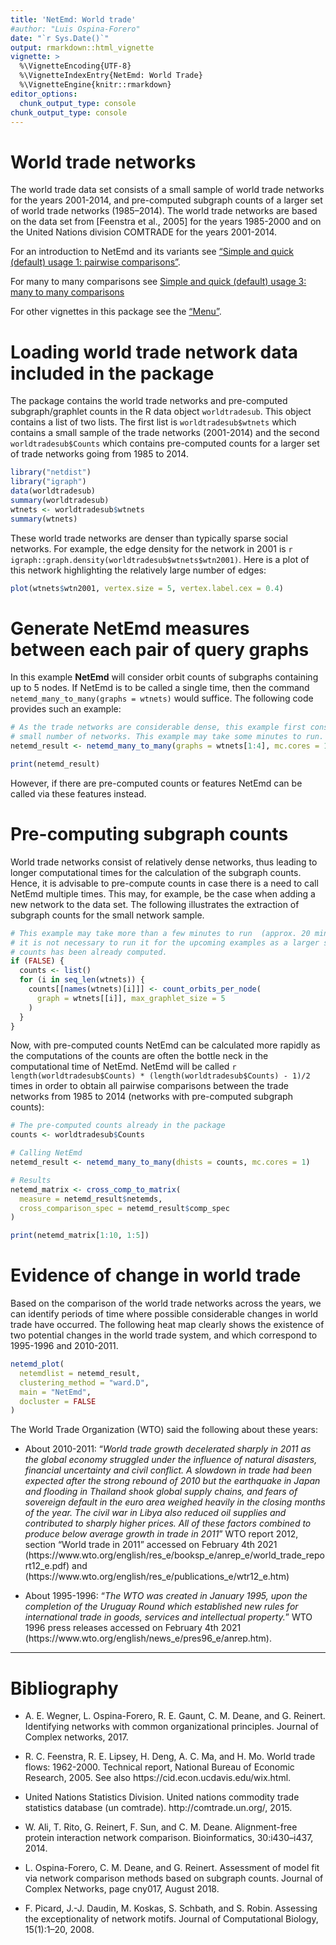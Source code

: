 ```yaml
---
title: 'NetEmd: World trade'
#author: "Luis Ospina-Forero"
date: "`r Sys.Date()`"
output: rmarkdown::html_vignette
vignette: >
  %\VignetteEncoding{UTF-8}
  %\VignetteIndexEntry{NetEmd: World Trade}
  %\VignetteEngine{knitr::rmarkdown}
editor_options: 
  chunk_output_type: console
chunk_output_type: console
---
```


# World trade networks
 
The world trade data set consists of a small sample of world trade networks for the years 2001-2014, and pre-computed subgraph counts of a larger set of world trade networks (1985–2014). The world trade networks are based on the data set from [Feenstra et al., 2005] for the years 1985-2000 and on the United Nations division COMTRADE for the years 2001-2014.

For an introduction to NetEmd and its variants see ["Simple and quick (default) usage 1: pairwise comparisons"](default_pairwise_usage.html). 

For many to many comparisons see [Simple and quick (default) usage 3: many to many comparisons](ManyToMany.html)

For other vignettes in this package see the ["Menu"](V-Menu.html). 


# Loading world trade network data included in the package

The package contains the world trade networks and pre-computed subgraph/graphlet counts in the R data object ` worldtradesub`. This object contains a list of two lists. The first list is `worldtradesub$wtnets` which contains a small sample of the trade networks (2001-2014) and the second `worldtradesub$Counts` which contains pre-computed counts for a larger set of trade networks going from 1985 to 2014.

```r
library("netdist")
library("igraph")
data(worldtradesub)
summary(worldtradesub)
wtnets <- worldtradesub$wtnets
summary(wtnets)
```

These world trade networks are denser than typically sparse social networks. For example, the edge density for the network in 2001 is `r igraph::graph.density(worldtradesub$wtnets$wtn2001)`. Here is a plot of this network highlighting the relatively large number of edges:
```r
plot(wtnets$wtn2001, vertex.size = 5, vertex.label.cex = 0.4)
```



# Generate NetEmd measures between each pair of query graphs
  
In this example **NetEmd** will consider orbit counts of subgraphs containing up to 5 nodes.  If NetEmd is to be called a single time, then the command `netemd_many_to_many(graphs = wtnets)` would suffice. The following code provides such an example: 
```r
# As the trade networks are considerable dense, this example first considers a
# small number of networks. This example may take some minutes to run.
netemd_result <- netemd_many_to_many(graphs = wtnets[1:4], mc.cores = 1)

print(netemd_result)
```
However, if there are pre-computed counts or features NetEmd can be called via these features instead.

# Pre-computing subgraph counts

World trade networks consist of relatively dense networks, thus leading to longer computational times for the calculation of the subgraph counts. Hence, it is advisable to pre-compute counts in case there is a need to call NetEmd multiple times. This may, for example, be the case when adding a new network to the data set. The following illustrates the extraction of subgraph counts for the small network sample.

```r
# This example may take more than a few minutes to run  (approx. 20 mins), and
# it is not necessary to run it for the upcoming examples as a larger set of
# counts has been already computed.
if (FALSE) {
  counts <- list()
  for (i in seq_len(wtnets)) {
    counts[[names(wtnets)[i]]] <- count_orbits_per_node(
      graph = wtnets[[i]], max_graphlet_size = 5
    )
  }
}
```
  
Now, with pre-computed counts NetEmd can be calculated more rapidly as the computations of the counts are often the bottle neck in the computational time of NetEmd. NetEmd will be called `r length(worldtradesub$Counts) * (length(worldtradesub$Counts) - 1)/2 ` times in order to obtain all pairwise comparisons between the trade networks from 1985 to 2014 (networks with pre-computed subgraph counts):
```r
# The pre-computed counts already in the package
counts <- worldtradesub$Counts

# Calling NetEmd
netemd_result <- netemd_many_to_many(dhists = counts, mc.cores = 1)

# Results
netemd_matrix <- cross_comp_to_matrix(
  measure = netemd_result$netemds,
  cross_comparison_spec = netemd_result$comp_spec
)

print(netemd_matrix[1:10, 1:5])
```
  
# Evidence of change in world trade

Based on the comparison of the world trade networks across the years, we can identify periods of time where possible considerable changes in world trade have occurred. The following heat map clearly shows the existence of two potential
 changes in the world trade system, and which correspond to 1995-1996 and 2010-2011.
```r
netemd_plot(
  netemdlist = netemd_result,
  clustering_method = "ward.D",
  main = "NetEmd",
  docluster = FALSE
)
```

The World Trade Organization (WTO) said the following about these years:

* About 2010-2011: "*World trade growth decelerated sharply in 2011 as the global economy struggled under the influence of natural disasters, financial uncertainty and civil conflict. A slowdown in trade had been expected after the strong rebound of 2010 but the earthquake in Japan and flooding in Thailand shook global supply chains, and fears of sovereign default in the euro area weighed heavily in the closing months of the year. The civil war in Libya also reduced oil supplies and contributed to sharply higher prices. All of these factors combined to produce below average growth in trade in 2011*" WTO report 2012, section "World trade in 2011" accessed on February 4th 2021 (https://www.wto.org/english/res_e/booksp_e/anrep_e/world_trade_report12_e.pdf) and (https://www.wto.org/english/res_e/publications_e/wtr12_e.htm)

* About 1995-1996: "*The WTO was created in January 1995, upon the completion of the Uruguay Round which established new rules for international trade in goods, services and intellectual property.*" WTO 1996 press releases accessed on February 4th 2021 (https://www.wto.org/english/news_e/pres96_e/anrep.htm).


--------------------

# Bibliography

* A. E. Wegner, L. Ospina-Forero, R. E. Gaunt, C. M. Deane, and G. Reinert. Identifying networks with common organizational principles. Journal of Complex networks, 2017.

* R. C. Feenstra, R. E. Lipsey, H. Deng, A. C. Ma, and H. Mo. World trade flows: 1962-2000. Technical report, National Bureau of Economic Research, 2005. See also https://cid.econ.ucdavis.edu/wix.html.

* United Nations Statistics Division. United nations commodity trade statistics database (un comtrade). http://comtrade.un.org/, 2015.

* W. Ali, T. Rito, G. Reinert, F. Sun, and C. M. Deane. Alignment-free protein interaction network comparison. Bioinformatics, 30:i430–i437, 2014.

* L. Ospina-Forero, C. M. Deane, and G. Reinert. Assessment of model fit via network comparison methods based on subgraph counts. Journal of Complex Networks, page cny017, August 2018.

* F. Picard, J.-J. Daudin, M. Koskas, S. Schbath, and S. Robin. Assessing the exceptionality of network motifs. Journal of Computational Biology, 15(1):1–20, 2008.




